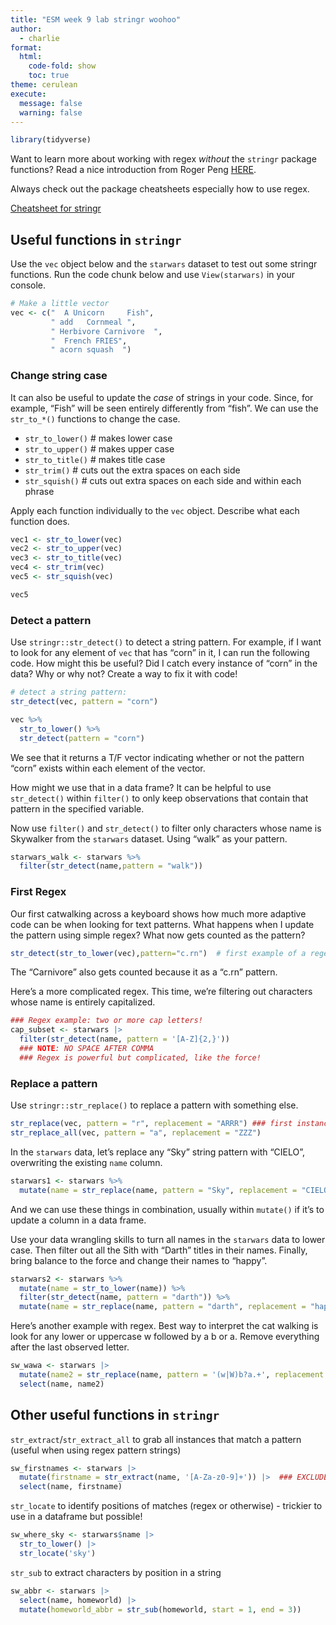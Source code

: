 ```yaml
---
title: "ESM week 9 lab stringr woohoo"
author:
  - charlie
format: 
  html:
    code-fold: show
    toc: true
theme: cerulean
execute:
  message: false
  warning: false
---
```


```r
library(tidyverse)
```

Want to learn more about working with regex *without* the `stringr` package functions? Read a nice introduction from Roger Peng [HERE](https://bookdown.org/rdpeng/rprogdatascience/regular-expressions.html).

Always check out the package cheatsheets especially how to use regex.

[Cheatsheet for stringr](https://evoldyn.gitlab.io/evomics-2018/ref-sheets/R_strings.pdf)

## Useful functions in `stringr`

Use the `vec` object below and the `starwars` dataset to test out some stringr functions. Run the code chunk below and use `View(starwars)` in your console.

```r
# Make a little vector
vec <- c("  A Unicorn     Fish", 
         " add   Cornmeal ", 
         " Herbivore Carnivore  ",
         "  French FRIES", 
         " acorn squash  ")
```

### Change string case

It can also be useful to update the *case* of strings in your code. Since, for example, "Fish" will be seen entirely differently from "fish". We can use the `str_to_*()` functions to change the case.

-   `str_to_lower()` # makes lower case
-   `str_to_upper()` # makes upper case
-   `str_to_title()` # makes title case
-   `str_trim()` # cuts out the extra spaces on each side
-   `str_squish()` # cuts out extra spaces on each side and within each phrase

Apply each function individually to the `vec` object. Describe what each function does.

```r
vec1 <- str_to_lower(vec)
vec2 <- str_to_upper(vec)
vec3 <- str_to_title(vec)
vec4 <- str_trim(vec)
vec5 <- str_squish(vec)

vec5
```


### Detect a pattern

Use `stringr::str_detect()` to detect a string pattern. For example, if I want to look for any element of `vec` that has "corn" in it, I can run the following code. How might this be useful? Did I catch every instance of "corn" in the data? Why or why not? Create a way to fix it with code!

```r
# detect a string pattern: 
str_detect(vec, pattern = "corn")

vec %>% 
  str_to_lower() %>% 
  str_detect(pattern = "corn")
```

We see that it returns a T/F vector indicating whether or not the pattern "corn" exists within each element of the vector.

How might we use that in a data frame? It can be helpful to use `str_detect()` within `filter()` to only keep observations that contain that pattern in the specified variable.

Now use `filter()` and `str_detect()` to filter only characters whose name is Skywalker from the `starwars` dataset. Using "walk" as your pattern.

```r
starwars_walk <- starwars %>% 
  filter(str_detect(name,pattern = "walk"))
```

### First Regex

Our first catwalking across a keyboard shows how much more adaptive code can be when looking for text patterns. What happens when I update the pattern using simple regex? What now gets counted as the pattern?

```r
str_detect(str_to_lower(vec),pattern="c.rn")  # first example of a regex  '.' is a wildcard meaning any single letter can go between c and rn
```

The "Carnivore" also gets counted because it as a "c.rn" pattern.

Here's a more complicated regex. This time, we're filtering out characters whose name is entirely capitalized.

```r
### Regex example: two or more cap letters!
cap_subset <- starwars |> 
  filter(str_detect(name, pattern = '[A-Z]{2,}')) 
  ### NOTE: NO SPACE AFTER COMMA
  ### Regex is powerful but complicated, like the force!
```

### Replace a pattern

Use `stringr::str_replace()` to replace a pattern with something else.

```r
str_replace(vec, pattern = "r", replacement = "ARRR") ### first instance only
str_replace_all(vec, pattern = "a", replacement = "ZZZ")
```

In the `starwars` data, let's replace any "Sky" string pattern with "CIELO", overwriting the existing `name` column.

```r
starwars1 <- starwars %>% 
  mutate(name = str_replace(name, pattern = "Sky", replacement = "CIELO"))
```

And we can use these things in combination, usually within `mutate()` if it's to update a column in a data frame.

Use your data wrangling skills to turn all names in the `starwars` data to lower case. Then filter out all the Sith with "Darth" titles in their names. Finally, bring balance to the force and change their names to "happy".

```r
starwars2 <- starwars %>% 
  mutate(name = str_to_lower(name)) %>% 
  filter(str_detect(name, pattern = "darth")) %>% 
  mutate(name = str_replace(name, pattern = "darth", replacement = "happy"))
```

Here's another example with regex. Best way to interpret the cat walking is look for any lower or uppercase w followed by a b or a. Remove everything after the last observed letter.

```r
sw_wawa <- starwars |> 
  mutate(name2 = str_replace(name, pattern = '(w|W)b?a.+', replacement = 'WAWA')) |> 
  select(name, name2)
```

## Other useful functions in `stringr`

`str_extract`/`str_extract_all` to grab all instances that match a pattern (useful when using regex pattern strings)

```r
sw_firstnames <- starwars |> 
  mutate(firstname = str_extract(name, '[A-Za-z0-9]+')) |>  ### EXCLUDES spaces and punctuation
  select(name, firstname)
```

`str_locate` to identify positions of matches (regex or otherwise) - trickier to use in a dataframe but possible!

```r
sw_where_sky <- starwars$name |> 
  str_to_lower() |> 
  str_locate('sky')
```

`str_sub` to extract characters by position in a string

```r
sw_abbr <- starwars |> 
  select(name, homeworld) |> 
  mutate(homeworld_abbr = str_sub(homeworld, start = 1, end = 3))
```
